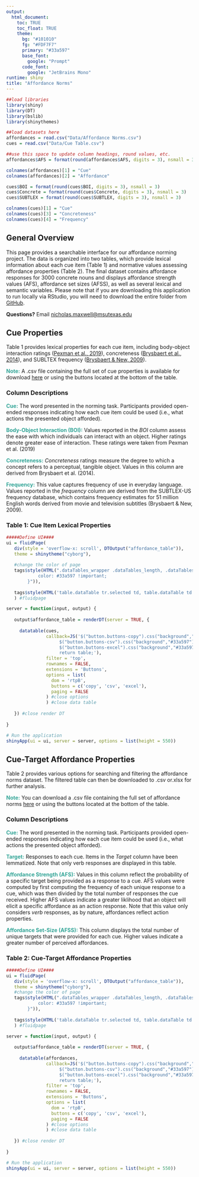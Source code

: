 ```yaml
---
output:
  html_document:
    toc: TRUE
    toc_float: TRUE
    theme:
      bg: "#101010"
      fg: "#FDF7F7"
      primary: "#33a597"
      base_font:
        google: "Prompt"
      code_font:
        google: "JetBrains Mono"
runtime: shiny
title: "Affordance Norms"
---
```

<p>

```r
##load libraries
library(shiny)
library(DT)
library(bslib)
library(shinythemes)

##load datasets here
affordances = read.csv("Data/Affordance Norms.csv")
cues = read.csv("Data/Cue Table.csv")

##use this space to update column headings, round values, etc.
affordances$AFS = format(round(affordances$AFS, digits = 3), nsmall = 3)

colnames(affordances)[1] = "Cue"
colnames(affordances)[2] = "Affordance"

cues$BOI = format(round(cues$BOI, digits = 3), nsmall = 3)
cues$Concrete = format(round(cues$Concrete, digits = 3), nsmall = 3)
cues$SUBTLEX = format(round(cues$SUBTLEX, digits = 3), nsmall = 3)

colnames(cues)[1] = "Cue"
colnames(cues)[3] = "Concreteness"
colnames(cues)[4] = "Frequency"

```


## General Overview

This page provides a searchable interface for our affordance norming project. The data is organized into two tables, which provide lexical information about each cue item (Table 1) and normative values assessing affordance properties (Table 2). The final dataset contains affordance responses for 3000 concrete nouns and displays affordance strength values (AFS), affordance set sizes (AFSS), as well as several lexical and semantic variables. Please note that if you are downloading this application to run locally via RStudio, you will need to download the entire folder from [GitHub](https://github.com/npm27/Affordance-Shiny). 

**Questions?** Email <nicholas.maxwell@msutexas.edu>

## Cue Properties

Table 1 provides lexical properties for each cue item, including body-object interaction ratings ([Pexman et al., 2019](https://link.springer.com/article/10.3758/s13428-018-1171-z)), concreteness ([Brysbaert et al., 2014](https://link.springer.com/article/10.3758/s13428-013-0403-5)), and SUBLTEX frequency ([Brysbaert & New, 2009](https://link.springer.com/article/10.3758/BRM.41.4.977)).

<span style="color:#33a597">**Note:**</span> A .csv file containing the full set of cue properties is available for download [here](https://github.com/npm27/Affordance-Shiny/blob/main/Cue%20Table.csv) or using the buttons located at the bottom of the table.

### Column Descriptions

<span style="color:#33a597">**Cue:**</span> The word presented in the norming task. Participants provided open-ended responses indicating how each cue item could be used (i.e., what actions the presented object afforded).

<span style="color:#33a597">**Body-Object Interaction (BOI):**</span> Values reported in the *BOI* column assess the ease with which individuals can interact with an object. Higher ratings denote greater ease of interaction. These ratings were taken from Pexman et al. (2019)

<span style="color:#33a597">**Concreteness:**</span> *Concreteness* ratings measure the degree to which a concept refers to a perceptual, tangible object. Values in this column are derived from Brysbaert et al. (2014).

<span style="color:#33a597">**Frequency:**</span> This value captures frequency of use in everyday language. Values reported in the *frequency* column are derived from the SUBTLEX-US frequency database, which contains frequency estimates for 51 million English words derived from movie and television subtitles (Brysbaert & New, 2009).


### Table 1: Cue Item Lexical Properties {#table1}

```r
#####Define UI####
ui = fluidPage(
   div(style = 'overflow-x: scroll', DTOutput("affordance_table")),
   theme = shinytheme("cyborg"),
   
   #change the color of page 
   tags$style(HTML(".dataTables_wrapper .dataTables_length, .dataTables_wrapper .dataTables_filter, .dataTables_wrapper    .dataTables_info, .dataTables_wrapper .dataTables_processing,.dataTables_wrapper .dataTables_paginate .paginate_button, .dataTables_wrapper .dataTables_paginate .paginate_button.disabled {
            color: #33a597 !important;
        }")),
   
   tags$style(HTML('table.dataTable tr.selected td, table.dataTable td.selected {background-color: #33a597 !important;}')),
   ) #fluidpage

server = function(input, output) {
   
   output$affordance_table = renderDT(server = TRUE, {
     
     datatable(cues,
               callback=JS('$("button.buttons-copy").css("background","#33a597"); 
                    $("button.buttons-csv").css("background","#33a597");
                    $("button.buttons-excel").css("background","#33a597");
                    return table;'),
               filter = 'top',
               rownames = FALSE,
               extensions = 'Buttons',
               options = list(
                 dom = 'rtpB',
                 buttons = c('copy', 'csv', 'excel'),
                 paging = FALSE
               ) #close options
               ) #close data table 
     
   }) #close render DT
      
}

# Run the application 
shinyApp(ui = ui, server = server, options = list(height = 550))
```



## Cue-Target Affordance Properties

Table 2 provides various options for searching and filtering the affordance norms dataset. The filtered table can then be downloaded to .csv or.xlsx for further analysis. 

<span style="color:#33a597">**Note:**</span> You can download a .csv file containing the full set of affordance norms [here](https://github.com/npm27/Affordance-Norms/blob/main/4%20Analyses/R/Affordance%20Norms.csv) or using the buttons located at the bottom of the table.

### Column Descriptions

<span style="color:#33a597">**Cue:**</span> The word presented in the norming task. Participants provided open-ended responses indicating how each cue item could be used (i.e., what actions the presented object afforded).

<span style="color:#33a597">**Target:**</span> Responses to each cue. Items in the *Target* column have been lemmatized. Note that only verb responses are displayed in this table.

<span style="color:#33a597">**Affordance Strength (AFS):**</span> Values in this column reflect the probability of a specific target being provided as a response to a cue. AFS values were computed by first computing the frequency of each unique response to a cue, which was then divided by the total number of responses the cue received. Higher AFS values indicate a greater liklihood that an object will elicit a specific affordance as an action response. Note that this value only considers *verb* responses, as by nature, affordances reflect action properties.

<span style="color:#33a597">**Affordance Set-Size (AFSS):**</span> This column displays the total number of unique targets that were provided for each cue. Higher values indicate a greater number of perceived affordances.

### Table 2: Cue-Target Affordance Properties {#table2}

```r
#####Define UI####
ui = fluidPage(
   div(style = 'overflow-x: scroll', DTOutput("affordance_table")),
   theme = shinytheme("cyborg"),
   #change the color of page 
   tags$style(HTML(".dataTables_wrapper .dataTables_length, .dataTables_wrapper .dataTables_filter, .dataTables_wrapper    .dataTables_info, .dataTables_wrapper .dataTables_processing,.dataTables_wrapper .dataTables_paginate .paginate_button, .dataTables_wrapper .dataTables_paginate .paginate_button.disabled {
            color: #33a597 !important;
        }")),
   
   tags$style(HTML('table.dataTable tr.selected td, table.dataTable td.selected {background-color: #33a597 !important;}')),
   ) #fluidpage

server = function(input, output) {
   
   output$affordance_table = renderDT(server = TRUE, {
     
     datatable(affordances, 
               callback=JS('$("button.buttons-copy").css("background","#33a597"); 
                    $("button.buttons-csv").css("background","#33a597");
                    $("button.buttons-excel").css("background","#33a597");
                    return table;'),
               filter = 'top',
               rownames = FALSE,
               extensions = 'Buttons',
               options = list(
                 dom = 'rtpB',
                 buttons = c('copy', 'csv', 'excel'),
                 paging = FALSE
               ) #close options
               ) #close data table 
     
   }) #close render DT
      
}

# Run the application 
shinyApp(ui = ui, server = server, options = list(height = 550))
```



